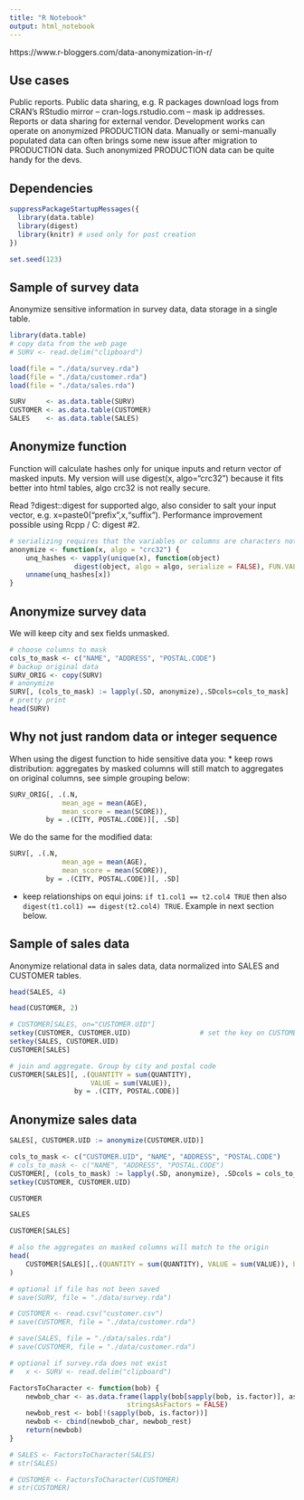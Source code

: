 ```yaml
---
title: "R Notebook"
output: html_notebook
---
```



https://www.r-bloggers.com/data-anonymization-in-r/


## Use cases
Public reports.
Public data sharing, e.g. R packages download logs from CRAN's RStudio mirror – cran-logs.rstudio.com – mask ip addresses.
Reports or data sharing for external vendor.
Development works can operate on anonymized PRODUCTION data.
Manually or semi-manually populated data can often brings some new issue after migration to PRODUCTION data.
Such anonymized PRODUCTION data can be quite handy for the devs.

## Dependencies
```r
suppressPackageStartupMessages({
  library(data.table)
  library(digest)
  library(knitr) # used only for post creation
})

set.seed(123)
```


## Sample of survey data
Anonymize sensitive information in survey data, data storage in a single table.


```r
library(data.table)
# copy data from the web page
# SURV <- read.delim("clipboard")

load(file = "./data/survey.rda")
load(file = "./data/customer.rda")
load(file = "./data/sales.rda")

SURV     <- as.data.table(SURV)
CUSTOMER <- as.data.table(CUSTOMER)
SALES    <- as.data.table(SALES)
```





## Anonymize function
Function will calculate hashes only for unique inputs and return vector of masked inputs.
My version will use digest(x, algo="crc32") because it fits better into html tables, algo crc32 is not really secure.

Read ?digest::digest for supported algo, also consider to salt your input vector, e.g. x=paste0("prefix",x,"suffix"). Performance improvement possible using Rcpp / C: digest #2.



```r
# serializing requires that the variables or columns are characters not factors
anonymize <- function(x, algo = "crc32") {
    unq_hashes <- vapply(unique(x), function(object)
                digest(object, algo = algo, serialize = FALSE), FUN.VALUE = "", USE.NAMES = TRUE)
    unname(unq_hashes[x])
}
```


## Anonymize survey data
We will keep city and sex fields unmasked.

```r
# choose columns to mask
cols_to_mask <- c("NAME", "ADDRESS", "POSTAL.CODE")
# backup original data
SURV_ORIG <- copy(SURV)
# anonymize
SURV[, (cols_to_mask) := lapply(.SD, anonymize),.SDcols=cols_to_mask]
# pretty print
head(SURV)
```

## Why not just random data or integer sequence
When using the digest function to hide sensitive data you:
* keep rows distribution: aggregates by masked columns will still match to aggregates on original columns, see simple grouping below:

```r
SURV_ORIG[, .(.N, 
             mean_age = mean(AGE), 
             mean_score = mean(SCORE)), 
         by = .(CITY, POSTAL.CODE)][, .SD]
```

We do the same for the modified data:

```r
SURV[, .(.N, 
             mean_age = mean(AGE), 
             mean_score = mean(SCORE)), 
         by = .(CITY, POSTAL.CODE)][, .SD]
```

* keep relationships on equi joins: `if t1.col1 == t2.col4 TRUE` then also `digest(t1.col1) == digest(t2.col4) TRUE`.
Example in next section below.


## Sample of sales data
Anonymize relational data in sales data, data normalized into SALES and CUSTOMER tables.

```r
head(SALES, 4)
```

```r
head(CUSTOMER, 2)
```



```r
# CUSTOMER[SALES, on="CUSTOMER.UID"]
setkey(CUSTOMER, CUSTOMER.UID)                 # set the key on CUSTOMER.UID
setkey(SALES, CUSTOMER.UID) 
CUSTOMER[SALES]
```



```r
# join and aggregate. Group by city and postal code
CUSTOMER[SALES][, .(QUANTITY = sum(QUANTITY), 
                    VALUE = sum(VALUE)), 
                by = .(CITY, POSTAL.CODE)]
```


## Anonymize sales data

```r
SALES[, CUSTOMER.UID := anonymize(CUSTOMER.UID)]

cols_to_mask <- c("CUSTOMER.UID", "NAME", "ADDRESS", "POSTAL.CODE")
# cols_to_mask <- c("NAME", "ADDRESS", "POSTAL.CODE")
CUSTOMER[, (cols_to_mask) := lapply(.SD, anonymize), .SDcols = cols_to_mask]
setkey(CUSTOMER, CUSTOMER.UID)
```



```r
CUSTOMER
```


```r
SALES
```

```r
CUSTOMER[SALES]
```

```r
# also the aggregates on masked columns will match to the origin
head(
    CUSTOMER[SALES][,.(QUANTITY = sum(QUANTITY), VALUE = sum(VALUE)), by=.(CITY, POSTAL.CODE)]
)
```
















```r
# optional if file has not been saved
# save(SURV, file = "./data/survey.rda")
```

```r
# CUSTOMER <- read.csv("customer.csv")
# save(CUSTOMER, file = "./data/customer.rda")
```


```r
# save(SALES, file = "./data/sales.rda")
# save(CUSTOMER, file = "./data/customer.rda")
```



```r
# optional if survey.rda does not exist
#   x <- SURV <- read.delim("clipboard")
```

```r
FactorsToCharacter <- function(bob) {
    newbob_char <- as.data.frame(lapply(bob[sapply(bob, is.factor)], as.character),
                             stringsAsFactors = FALSE)
    newbob_rest <- bob[!(sapply(bob, is.factor))]
    newbob <- cbind(newbob_char, newbob_rest)
    return(newbob)
}
```


```r
# SALES <- FactorsToCharacter(SALES)
# str(SALES)
```


```r
# CUSTOMER <- FactorsToCharacter(CUSTOMER)
# str(CUSTOMER)
```